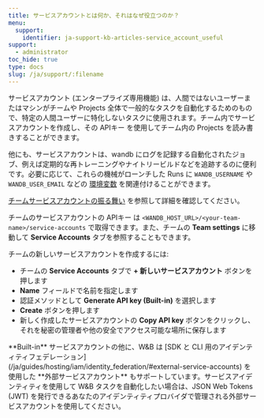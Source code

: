 ```yaml
---
title: サービスアカウントとは何か、それはなぜ役立つのか？
menu:
  support:
    identifier: ja-support-kb-articles-service_account_useful
support:
  - administrator
toc_hide: true
type: docs
slug: /ja/support/:filename
---
```

サービスアカウント (エンタープライズ専用機能) は、人間ではないユーザーまたはマシンがチームや Projects 全体で一般的なタスクを自動化するためのもので、特定の人間ユーザーに特化しないタスクに使用されます。チーム内でサービスアカウントを作成し、その APIキー を使用してチーム内の Projects を読み書きすることができます。

他にも、サービスアカウントは、wandb にログを記録する自動化されたジョブ、例えば定期的な再トレーニングやナイトリービルドなどを追跡するのに便利です。必要に応じて、これらの機械がローンチした Runs に `WANDB_USERNAME` や `WANDB_USER_EMAIL` などの [環境変数](/ja/guides/track/environment-variables/) を関連付けることができます。

[チームサービスアカウントの振る舞い](/ja/guides/app/settings-page/teams/#team-service-account-behavior) を参照して詳細を確認してください。

チームのサービスアカウントの APIキー は `<WANDB_HOST_URL>/<your-team-name>/service-accounts` で取得できます。また、チームの **Team settings** に移動して **Service Accounts** タブを参照することもできます。

チームの新しいサービスアカウントを作成するには:
* チームの **Service Accounts** タブで **+ 新しいサービスアカウント** ボタンを押します
* **Name** フィールドで名前を指定します
* 認証メソッドとして **Generate API key (Built-in)** を選択します
* **Create** ボタンを押します
* 新しく作成したサービスアカウントの **Copy API key** ボタンをクリックし、それを秘密の管理者や他の安全でアクセス可能な場所に保存します

<Note>
**Built-in** サービスアカウントの他に、W&B は [SDK と CLI 用のアイデンティティフェデレーション](/ja/guides/hosting/iam/identity_federation/#external-service-accounts) を使用した **外部サービスアカウント** もサポートしています。サービスアイデンティティを使用して W&B タスクを自動化したい場合は、JSON Web Tokens (JWT) を発行できるあなたのアイデンティティプロバイダで管理される外部サービスアカウントを使用してください。
</Note>